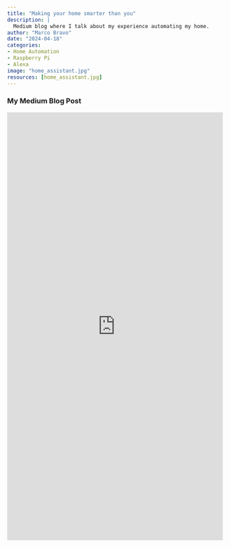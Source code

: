 ```yaml
---
title: "Making your home smarter than you"
description: |
  Medium blog where I talk about my experience automating my home.
author: "Marco Bravo"
date: "2024-04-18"
categories: 
- Home Automation
- Raspberry Pi
- Alexa
image: "home_assistant.jpg"
resources: [home_assistant.jpg]
---
```


### My Medium Blog Post

<iframe src='https://widgets.sociablekit.com/medium-post/iframe/25461801' frameborder='0' width='100%' height='1000'></iframe>